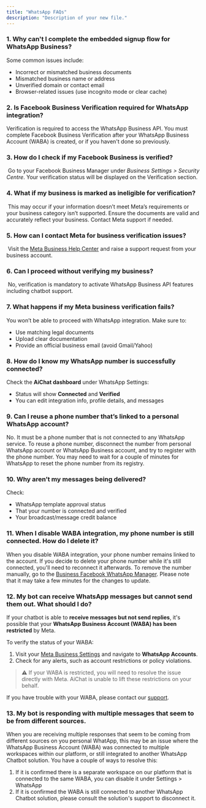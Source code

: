 ```yaml
---
title: "WhatsApp FAQs"
description: "Description of your new file."
---
```


### **1. Why can't I complete the embedded signup flow for WhatsApp Business?**

Some common issues include:

- Incorrect or mismatched business documents
- Mismatched business name or address
- Unverified domain or contact email
- Browser-related issues (use incognito mode or clear cache)

### **2. Is Facebook Business Verification required for WhatsApp integration?**

Verification is required to access the WhatsApp Business API. You must complete Facebook Business Verification after your WhatsApp Business Account (WABA) is created, or if you haven't done so previously.

### **3. How do I check if my Facebook Business is verified?**

 Go to your Facebook Business Manager under _Business Settings \> Security Centre_. Your verification status will be displayed on the Verification section.

### **4. What if my business is marked as ineligible for verification?**

 This may occur if your information doesn’t meet Meta’s requirements or your business category isn’t supported. Ensure the documents are valid and accurately reflect your business. Contact Meta support if needed.

### **5. How can I contact Meta for business verification issues?**

 Visit the [Meta Business Help Center](https://www.facebook.com/business/help) and raise a support request from your business account.

### **6. Can I proceed without verifying my business?**

 No, verification is mandatory to activate WhatsApp Business API features including chatbot support.

### **7. What happens if my Meta business verification fails?**

You won’t be able to proceed with WhatsApp integration. Make sure to:

- Use matching legal documents
- Upload clear documentation
- Provide an official business email (avoid Gmail/Yahoo)

### **8. How do I know my WhatsApp number is successfully connected?**

Check the **AiChat dashboard** under WhatsApp Settings:

- Status will show **Connected** and **Verified**
- You can edit integration info, profile details, and messages

### **9. Can I reuse a phone number that’s linked to a personal WhatsApp account?**

No. It must be a phone number that is not connected to any WhatsApp service.  To reuse a phone number, disconnect the number from personal WhatsApp account or WhatsApp Business account, and try to register with the phone number.  You may need to wait for a couple of minutes for WhatsApp to reset the phone number from its registry.

### **10. Why aren’t my messages being delivered?**

Check:

- WhatsApp template approval status
- That your number is connected and verified
- Your broadcast/message credit balance

### **11. When I disable WABA integration, my phone number is still connected. How do I delete it?**

When you disable WABA integration, your phone number remains linked to the account. If you decide to delete your phone number while it's still connected, you'll need to reconnect it afterwards. To remove the number manually, go to the [Business Facebook WhatsApp Manager](https://business.facebook.com/wa/manage). Please note that it may take a few minutes for the changes to update.

### **12. My bot can receive WhatsApp messages but cannot send them out. What should I do?**

If your chatbot is able to **receive messages but not send replies**, it's possible that your **WhatsApp Business Account (WABA) has been restricted** by Meta.

To verify the status of your WABA:

1. Visit your [Meta Business Settings](https://business.facebook.com/settings) and navigate to **WhatsApp Accounts**.
2. Check for any alerts, such as account restrictions or policy violations.

> ⚠️ If your WABA is restricted, you will need to resolve the issue directly with Meta. AiChat is unable to lift these restrictions on your behalf.

If you have trouble with your WABA, please contact our [support](mailto:support@aichat.com).

### **13. My bot is responding with multiple messages that seem to be from different sources.**

When you are receiving multiple responses that seem to be coming from different sources on you personal WhatApp, this may be an issue where the WhatsApp Business Account (WABA) was connected to multiple workspaces within our platform, or still integrated to another WhatsApp Chatbot solution. You have a couple of ways to resolve this:

1. If it is confirmed there is a separate workspace on our platform that is connected to the same WABA, you can disable it under Settings \> WhatsApp
2. If it is confirmed the WABA is still connected to another WhatsApp Chatbot solution, please consult the solution's support to disconnect it.